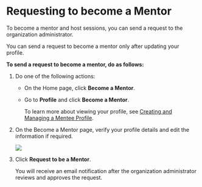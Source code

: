 
# Requesting to become a Mentor

To become a mentor and host sessions, you can send a request to the organization administrator.

<Admonition type="note"> 
<p>You can send a request to become a mentor only after updating your profile.</p>
</Admonition> 

**To send a request to become a mentor, do as follows:**

1. Do one of the following actions:

    * On the Home page, click **Become a Mentor**.
    * Go to **Profile** and click **Become a Mentor**.

        <Admonition type="info">
        <p>To learn more about viewing your profile, see <a href="creating-and-managing-mentee-profile">Creating and Managing a Mentee Profile</a>.</p>
        </Admonition>

2. On the Become a Mentor page, verify your profile details and edit the information if required.

    ![](media/becomeamentor-page.png)

3. Click **Request to be a Mentor**.

    <Admonition type="tip">
    <p>You will receive an email notification after the organization administrator reviews and approves the request.</p>
    </Admonition>